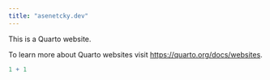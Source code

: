 ```yaml
---
title: "asenetcky.dev"
---
```


This is a Quarto website.

To learn more about Quarto websites visit <https://quarto.org/docs/websites>.

```r
1 + 1
```
